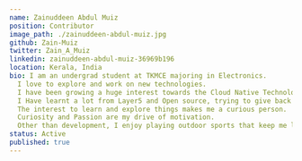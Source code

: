 ---
name: Zainuddeen Abdul Muiz
position: Contributor
image_path: ./zainuddeen-abdul-muiz.jpg
github: Zain-Muiz
twitter: Zain_A_Muiz
linkedin: zainuddeen-abdul-muiz-36969b196
location: Kerala, India
bio: I am an undergrad student at TKMCE majoring in Electronics.
  I love to explore and work on new technologies.
  I have been growing a huge interest towards the Cloud Native Technologies.
  I Have learnt a lot from Layer5 and Open source, trying to give back as much as possible.
  The interest to learn and explore things makes me a curious person.
  Curiosity and Passion are my drive of motivation.
  Other than development, I enjoy playing outdoor sports that keep me lively. Love Meshing around with this great team.
status: Active
published: true
---
